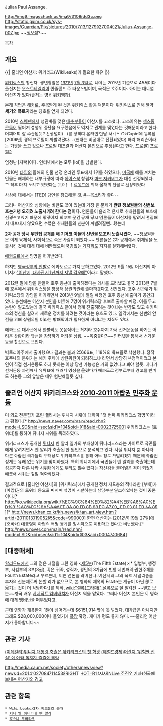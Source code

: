Julian Paul Assange.

http://img9.imageshack.us/img9/3108/dd3c.png
http://static.guim.co.uk/sys-images/Guardian/Pix/pictures/2010/7/13/1279027004021/Julian-Assange-007.jpg
~~[[정보석]]?~~

[[목차]]
== 개요 ==
{{{#!html
<iframe src="http://embed.ted.com/talks/lang/ko/julian_assange_why_the_world_needs_wikileaks.html" width="560" height="315" frameborder="0" scrolling="no" webkitAllowFullScreen mozallowfullscreen allowFullScreen></iframe>}}}
{{| 줄리언 어산지: 위키리크(WikiLeaks)가 필요한 이유 |}}

[[위키릭스]]의 창립자. 생년월일은 [[1971년]] [[7월 3일]]로, 나이는 2015년 기준으로 45세이다. 출신지는 [[오스트레일리아]] 퀸즐랜드 주 타운스빌이며, 국적은 호주이다. 아이는 대니얼 어산지가 있다(출처는 영문 [[위키백과]]).

본래 직업은 [[해커]]로, 주목받게 된 것은 위키릭스 활동 덕분이다. 위키릭스로 인해 일약 '''세기의 폭로자'''라는 칭호를 얻게 되었다.

2010년 [[스웨덴]]에서 성관계를 맺은 [[매춘부]]들이 어산지를 고소했다. 고소이유는 [[섹스]]중 [[콘돔]]이 찢어져 성행위 중단을 요구했음에도 억지로 관계를 맺었다는 것때문이라고 한다. 어찌어찌 잘 수습된듯? 신상털이(…)를 당하여 온라인 만남 서비스 OkCupid에 등록된 [2006년] 경의 프로필이 까발려졌다... (현재는 비공개로 전환되었다) 해리 해리슨이라는 가명을 쓰고 있으나 프로필 대조결과 어산지 본인으로 추정된다고 한다. [http://s-ak.buzzfed.com/static/enhanced/terminal01/2010/12/13/16/enhanced-buzz-29180-1292275405-32.jpg 프로필1] [http://s-ak.buzzfed.com/static/enhanced/terminal01/2010/12/13/16/enhanced-buzz-29174-1292275795-35.jpg 프로필2]

엄청난 [자뻑]이다. 인터넷에서는 모두 [lol]을 남발한다.

2010년 [[타임]]의 올해의 인물 선정 온라인 투표에서 1위를 하였으나, [[미국]]에 해를 끼치는 인물은 배제하는 내부규정에 따라 [[페이스북]] 창립자 [[마크 저커버그]]가 대신 선정되었다. 그 직후 마치 노리고 있었다는 듯이(…) [[르몽드]]에 의해 올해의 인물로 선정되었다.

사상에 대해서는 [TED] 강연을 참고해볼 것. [http://www.ted.com/talks/view/lang/kor//id/918 #]--목소리가 좋다--

그러나 어산지의 성향에는 비판도 많이 있는데 가장 큰 문제가 '''관련 정보원들의 신변보호는커녕 오히려 노출시키려 한다는 점이다.''' 언론들이 윤리적 문제로 취재원들의 보호에 신경쓰고있기 때문에 망정이지 외교부 문건 공개 당시 언론들이 어산지를 말려서 편집해서 내보내지 않았으면 수많은 취재원들의 신분이 까발려질뻔...했는데

'''2차 공개 당시 무편집 공개를 해 기어코 이들의 신변을 모조리 노출시켰다.''' ~~정보원들은 이제 육체적, 사회적으로 죽은 사람이 되었다.~~ 언론들은 2차 공개에서 취재원을 노출시킨 것에 대해 대해 비판했으며 [[국경없는 기자회]]도 지지를 철회해버렸다.

[[에콰도르]]에서 망명을 허가받았다.

하지만 [http://www.hani.co.kr/arti/international/international_general/547423.html 영국정부의 반발]로 에콰도르로 가지 못하고있다.
2012년 9월 15일 어산지의 아버지가[http://www.yonhapnews.co.kr/bulletin/2012/09/15/0200000000AKR20120915063400009.HTML?source=rss "어산지, 대사관서 1년까지 지낼 각오해"]이라고 말했다.

2012년 말에 당을 만들어 호주 총선에 출마하겠다는 의사를 드러냈고 결국 2013년 7월에 호주에서 위키릭스당을 창당해 상원의원에 출마하겠다고 선언했다. 호주 선관위가 위키릭스당의 창당을 허가하면서 2013년 9월에 열릴 예정인 호주 총선에 출마가 공인되었다. 총선에는 어산지 본인을 비롯해 7명이 위키릭스당 후보로 출마할 예정. 이를 두고 논란이 일고있는데 결국 위키릭스 팔아서 정계 진출하려는 것이냐는 반감도 있고 위키릭스의 정신을 살려서 새로운 정치를 하려는 것이라는 옹호도 있다. 일각에서는 신변의 안전을 위해 상원의원 이라는 방패막이가 필요한게 아니냐는 지적도 있다. 

에콰도르 대사관에서 한발짝도 못움직이는 처지라 호주까지 가서 선거운동을 하기는 어려운 상황이라 당선을 장담하기 어려운 상황. ~~옥중출마?~~ 인터넷을 통해서 선거운동을 할것으로 보인다.

빅토리아주에서 출마했으나 결과는 불과 25666표, 1.18%의 득표율로 낙선했다. 정작 호주내의 분위기는 해커 주제에 상원위원이 되려하느냐 라면서 상당히 부정적이었고 본인이 직접 선거운동도 하지 못하는 이상 당선 가능성은 거의 없었다고 봐야 할듯. 게다가 선거운동 과정에서 유튜브에 패러디 영상을 올렸다가 에콰도르 정부로부터 경고를 받기도 하는등 그의 앞날은 매우 험난해질듯 싶다.

== 줄리언 어산지 위키리크스와 [[2010-2011 아랍권 민주화 운동]] ==
미 외교 전문잡지 포린 폴리시는 튀니지 시위에 대하여 "첫 번째 위키리크스 혁명"이라고 평했다.[* http://news.naver.com/main/read.nhn?mode=LSD&mid=sec&sid1=104&oid=018&aid=0002372500] 위키리크스는 [트위터]를 통하여 튀니지 시위를 독려하였다.

위키리크스가 공개한 [[튀니지]] 벤 알리 일가의 부패상이 튀니리크스라는 사이트로 국민들에게 알려지면서 벤 알리가 축출된 한 원인으로 분석되고 있다. 사실 튀니지 뿐 아니라 다른 아랍권 국가들의 부패상도 위키리크스를 통해 어느 정도 까발려졌기 때문에 아랍권 정계는 유래 없는 위기를 맞이하였다. 특히 튀니지에서 국민들이 벤 알리를 축출하는데 성공하자 다른 나라 시위대에게도 우리도 할수 있다는 자신감을 불어넣은 격이 되었기 때문에 시위는 점점 격화되었다.

결과적으로 [줄리언 어산지]의 [위키릭스]에서 공개한 정치 지도층의 적나라한 [부패]가 [아랍]권의 트위터 등으로 퍼지며 혁명이 시발하는데 상당부분 일조하였다는 것이 중론이다.[* http://ko.wikipedia.org/wiki/%EC%9C%84%ED%82%A4%EB%A6%AC%ED%81%AC%EC%8A%A4#.ED.8A.80.EB.8B.88.EC.A7.80_.ED.98.81.EB.AA.85][* http://news.khan.co.kr/kh_news/khan_art_view.html?artid=201101301905285&code=990000] 한편 어산지는 [2012년] [9월 27일]에 [오바마] 대통령이 아랍의 혁명 봉기를 정치적으로 이용하고 있다고 비난했다.[* http://news.naver.com/main/read.nhn?mode=LSD&mid=sec&sid1=104&oid=003&aid=0004740684]
== [대중매체] ==
[[할리우드]]에서 그의 젊은 시절을 그린 영화 <[http://oneringtrailers.com?m=100165 제5부](The Fifth Estate)>[* 입법부, 행정부, 사법부의 3부(3권), 혹은 귀족, 성직자, 평민의 3계급에 빗댄 네번째의 권한주체를 Fourth Estate라고 부르는데, 이는 언론을 의미한다. 어산지와 그의 폭로 저널리즘을 후자의 신분제로써 논할 리가 없으므로, 본 영화의 제목의 Estate는 계급이 아닌 部로 옮기는 것이 더 적당하다.]를 제작, [[wiki:"셜록(드라마)" 셜록]]으로 잘 알려진 ~~믿고 보는~~영국 배우 [[베네딕트 컴버배치]]가 어산지 역을 맡았다. 그러나 어산지 본인은 이 영화에 대해 [http://news1.kr/articles/983875 맹비난]을 퍼부었다고.

근데 영화가 개봉한지 1달이 넘어가는데 $6,151,914 밖에 못 벌었다. 대작급은 아니지만 그래도 $28,000,000이나 들었기에 [[폭망]] 확정. 게다가 평도 좋지 않다. ~~줄리언 어산지가 좋아합니다~~
== 관련 기사 ==
[http://news.naver.com/main/read.nhn?mode=LSD&mid=sec&sid1=104&oid=018&aid=0002372500 (이데일리)튀니지 대통령 축출은 위키리크스의 첫 혁명]
[http://news.naver.com/main/read.nhn?mode=LSD&mid=sec&sid1=104&oid=016&aid=0000434089 (헤럴드경제)어산지 ‘위험한 진실’ 에 아랍 독재자 줄줄이 몰락]

[[http://media.daum.net/society/others/newsview?newsid=20141027084711453&RIGHT_HOT=R1 (시사INLive 주진우 기자)한국에 보내는 어산지의 경고]]
== 관련 항목 ==
 * [[Wiki Leaks/2차 외교문건 공개]]
 * [[지네 엘 아비디네 벤 알리]]
 * [[호스니 무바라크]]
